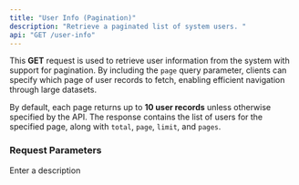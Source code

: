```yaml
---
title: "User Info (Pagination)"
description: "Retrieve a paginated list of system users. "
api: "GET /user-info"
---
```


This **GET** request is used to retrieve user information from the system with support for pagination. By including the `page` query parameter, clients can specify which page of user records to fetch, enabling efficient navigation through large datasets.

By default, each page returns up to **10 user records** unless otherwise specified by the API. The response contains the list of users for the specified page, along with `total`, `page`, `limit`, and `pages`.

### Request Parameters

<ParamField query="page" type="number" required placeholder="number">
  Enter a description
</ParamField>